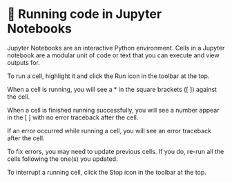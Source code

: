 # 📘 Running code in Jupyter Notebooks

Jupyter Notebooks are an interactive Python environment. Cells in a Jupyter notebook are a modular unit of code or text that you can execute and view outputs for.

To run a cell, highlight it and click the Run icon in the toolbar at the top.

<Screenshot url="https://us-west-2.console.aws.amazon.com/sagemaker/jupyter" src="img/screenshots/50-agent-tools/2-jupyter-notebooks/1-run-cell.png" alt="Run a cell" />

When a cell is running, you will see a * in the square brackets ([ ]) against the cell. 

<Screenshot url="https://us-west-2.console.aws.amazon.com/sagemaker/jupyter" src="img/screenshots/50-agent-tools/2-jupyter-notebooks/2-running-cell.png" alt="A running cell" />

When a cell is finished running successfully, you will see a number appear in the [ ] with no error traceback after the cell.

<Screenshot url="https://us-west-2.console.aws.amazon.com/sagemaker/jupyter" src="img/screenshots/50-agent-tools/2-jupyter-notebooks/3-successful-cell.png" alt="Successful cell run" />

If an error occurred while running a cell, you will see an error traceback after the cell.

<Screenshot url="https://us-west-2.console.aws.amazon.com/sagemaker/jupyter" src="img/screenshots/50-agent-tools/2-jupyter-notebooks/4-error-in-cell.png" alt="Erroneous cell run" />

To fix errors, you may need to update previous cells. If you do, re-run all the cells following the one(s) you updated.

To interrupt a running cell, click the Stop icon in the toolbar at the top.

<Screenshot url="https://us-west-2.console.aws.amazon.com/sagemaker/jupyter" src="img/screenshots/50-agent-tools/2-jupyter-notebooks/5-interrupt-cell.png" alt="Interrupt cell run" />